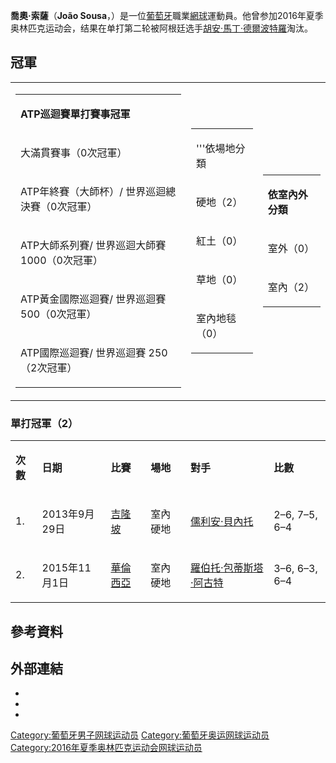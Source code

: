 {{noteTA
|T=zh-hans:若昂·索萨;zh-hk:祖奧·蘇沙;zh-tw:喬奧·索薩;
|G1=Tennis
|1=zh-hans:若昂·索萨;zh-hk:祖奧·蘇沙;zh-tw:喬奧·索薩;
}}
{{Infobox 网球
|姓名=João Sousa
|image=Sousa RG15 (1) (19280479916).jpg
|caption=[[2015年法國網球公開賽男子單打比賽|2015年法國公開賽]]上的喬奧·索薩
|国籍={{POR}}
|生年=1989年
|生日={{birth_date_and_age|1989|3|30|mf=y}}
|出生地=葡萄牙[[吉马良斯|吉马良斯]]
|居住地=西班牙[[巴塞羅那|巴塞羅那]]
|身高=185
|体重=73
|持拍手=右
|反拍=雙手
|转职业年=2008年
|球拍=
|球衣=
|球鞋=
|单打最高排名=28（2016年5月16日）
|双打最高排名=54（2018年8月20日）
|现单打排名=68（2018年8月27日）
|现双打排名=54（2018年8月27日）
|单打冠军头衔=3
|双打冠军头衔=0
|职业战绩=162勝177負（單打）<br />58勝91負（雙打）
|奖金=5,089,635[[美元|美元]]
|澳网最好成绩=男單第三輪（[[2015年澳洲網球公開賽男子單打比賽|2015]]、[[2016年澳洲網球公開賽男子單打比賽|2016]]）
|法网最好成绩=男單第二輪（[[2013年法國網球公開賽男子單打比賽|2013]]、[[2015年法國網球公開賽男子單打比賽|2015]]、[[2016年法國網球公開賽男子單打比賽|2016]]、[[2017年法國網球公開賽男子單打比賽|2017]]）
|温网最好成绩=男單第四輪（[[2019年溫布頓網球錦標賽男子單打比賽|2019]]）
|美网最好成绩=男單第四輪（[[2018年美國網球公開賽男子單打比賽|2018]])
|大满贯个数=
|奥运会最好成绩=
|updated = 2018年8月27日
}}

'''喬奧·索薩'''（'''João Sousa'''，{{bd|1989年|3月30日}}）是一位[[葡萄牙|葡萄牙]]職業[[網球|網球]]運動員。他曾参加2016年夏季奥林匹克运动会，结果在单打第二轮被阿根廷选手[[胡安·馬丁·德爾波特羅|胡安·馬丁·德爾波特羅]]淘汰。

== 冠軍 ==

{|
| valign=top align=left |
{| class="wikitable" style="font-size:15px"
|- bgcolor="#eeeeee"
|'''ATP巡迴賽單打賽事冠軍'''
|- bgcolor="#e5d1cb"
| 大滿貫賽事（0次冠軍）
|- bgcolor="ffffcc"
| ATP年終賽（大師杯）/ 世界巡迴總決賽（0次冠軍）
|- bgcolor="#dfe2e9"
| ATP大師系列賽/ 世界巡迴大師賽 1000（0次冠軍）
|- bgcolor="#d0f0c0"
| ATP黃金國際巡迴賽/ 世界巡迴賽 500（0次冠軍）
|- bgcolor="#ffffff"
| ATP國際巡迴賽/ 世界巡迴賽 250（2次冠軍）
|}
| valign=top align=left |
{| class="wikitable" style="font-size:97%;"
|- bgcolor="#eeeeee"
|'''依場地分類
|-
| 硬地（2）
|-
| 紅土（0）
|-
| 草地（0）
|-
| 室內地毯（0）
|}
| valign=top  align=left |
{| class="wikitable" style="font-size:97%;"
|- bgcolor="#eeeeee"
|'''依室內外分類'''
|-
| 室外（0）
|-
| 室內（2）
|}
|}

===單打冠軍（2）===
{| class="wikitable"
|- bgcolor="#efefef"
|'''次數'''
|'''日期'''
|'''比賽'''
|'''場地'''
|'''對手'''
|'''比數'''
|- bgcolor="#ffffff"
| 1.
| 2013年9月29日
| {{MAL}} [[吉隆坡|吉隆坡]]
| 室內硬地
| {{flagicon|FRA}} [[儒利安·貝內托|儒利安·貝內托]]
| 2–6, 7–5, 6–4
|- bgcolor="#ffffff"
| 2.
| 2015年11月1日
| {{ESP}} [[華倫西亞|華倫西亞]]
| 室內硬地
| {{flagicon|ESP}} [[羅伯托·包蒂斯塔·阿古特|羅伯托·包蒂斯塔·阿古特]]
| 3–6, 6–3, 6–4
|}

== 參考資料 ==
{{reflist|2}}

== 外部連結 ==
* {{ATP|id=SH90}}
* {{ITF Profile|喬奧·索薩|100061965}}
* {{DavisCupplayerlink|id=100061965}}

{{DEFAULTSORT:Sousa, João}}

[[Category:葡萄牙男子网球运动员|Category:葡萄牙男子网球运动员]]
[[Category:葡萄牙奥运网球运动员|Category:葡萄牙奥运网球运动员]]
[[Category:2016年夏季奥林匹克运动会网球运动员|Category:2016年夏季奥林匹克运动会网球运动员]]